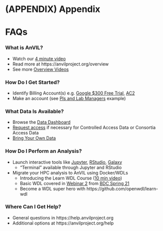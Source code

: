 # (APPENDIX) Appendix {-}

# FAQs

### What is AnVIL?

- Watch our [4 minute video](https://jhudatascience.org/AnVIL_Book_Getting_Started/introduction.html)
- Read more at https://anvilproject.org/overview
- See more [Overview Videos](https://jhudatascience.org/AnVIL_Book_Getting_Started/overview-videos.html)

### How Do I Get Started?

- Identify Billing Account(s) e.g. [Google $300 Free Trial](https://cloud.google.com/free/docs/gcp-free-tier), [AC2](https://anvilproject.org/news/2021/04/12/announcing-anvil-cloud-cost-credits-program)
- Make an account (see [PIs and Lab Managers](https://jhudatascience.org/AnVIL_Book_Getting_Started/overview-pis.html) example)

### What Data Is Available?

- Browse the [Data Dashboard](https://anvilproject.org/data)
- [Request access](https://anvilproject.org/learn/accessing-data/requesting-data-access) if necessary for Controlled Access Data or Consortia Access Data
- [Bring Your Own Data](https://jhudatascience.org/AnVIL_Book_Getting_Started/bring-your-own-data.html)

### How Do I Perform an Analysis?

- Launch interactive tools like [Jupyter](https://anvilproject.org/learn/data-analysts/jupyter-gsg-video), [RStudio](https://anvilproject.org/learn/data-analysts/rstudio-gsg-video), [Galaxy](https://anvilproject.org/learn/data-analysts/galaxy-gsg-video)
    - "Terminal" available through Jupyter and RStudio
- Migrate your HPC analysis to AnVIL using Docker/WDLs
    - Introducing the Learn WDL Course ([10 min video](https://www.youtube.com/watch?v=RtcW2Zdn_28))
    - Basic WDL covered in [Webinar 2](https://drive.google.com/drive/folders/1uSBSnXnMRE4e-KRMKiUIQG7Pxij9lXZx) from [BDC Spring 21](https://docs.google.com/document/d/13q6ofeMzObaG92Tfv7SaFMwdihQ_oXa9QZ3gmJqnAr4)
    - Become a WDL super hero with https://github.com/openwdl/learn-wdl

### Where Can I Get Help?

- General questions in https://help.anvilproject.org
- Additional options at https://anvilproject.org/help
